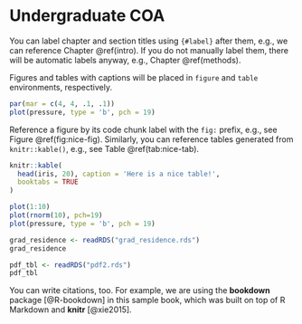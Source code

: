 # Undergraduate COA {#intro}

You can label chapter and section titles using `{#label}` after them, e.g., we can reference Chapter \@ref(intro). If you do not manually label them, there will be automatic labels anyway, e.g., Chapter \@ref(methods).

Figures and tables with captions will be placed in `figure` and `table` environments, respectively.

```r
par(mar = c(4, 4, .1, .1))
plot(pressure, type = 'b', pch = 19)
```

Reference a figure by its code chunk label with the `fig:` prefix, e.g., see Figure \@ref(fig:nice-fig). Similarly, you can reference tables generated from `knitr::kable()`, e.g., see Table \@ref(tab:nice-tab).

```r
knitr::kable(
  head(iris, 20), caption = 'Here is a nice table!',
  booktabs = TRUE
)
```

```r
plot(1:10)
plot(rnorm(10), pch=19)
plot(pressure, type = 'b', pch = 19)
```
```r
grad_residence <- readRDS("grad_residence.rds")
grad_residence
```

```r
pdf_tbl <- readRDS("pdf2.rds")
pdf_tbl
```

You can write citations, too. For example, we are using the **bookdown** package [@R-bookdown] in this sample book, which was built on top of R Markdown and **knitr** [@xie2015].
